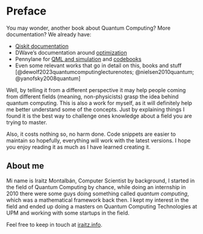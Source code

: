 # Preface {.unnumbered}

You may wonder, another book about Quantum Computing? More documentation? We already have:

* [Qiskit documentation](https://docs.quantum.ibm.com/guides/hello-world)
* DWave's documentation around [optimization](https://docs.dwavequantum.com/en/latest/index.html)
* Pennylane for [QML and simulation](https://pennylane.ai/qml) and [codebooks](https://pennylane.ai/codebook/learning-paths)
* Even some relevant works that go in detail on this, books and stuff [@dewolf2023quantumcomputinglecturenotes; @nielsen2010quantum; @yanofsky2008quantum]

Well, by telling it from a different perspective it may help people coming from different fields (meaning, non-physicists) grasp the idea behind quantum computing. This is also a work for myself, as it will definitely help me better understand some of the concepts. Just by explaining things I found it is the best way to challenge ones knowledge about a field you are trying to master.

Also, it costs nothing so, no harm done. Code snippets are easier to maintain so hopefully, everything will work with the latest versions. I hope you enjoy reading it as much as I have learned creating it.

## About me

Mi name is Iraitz Montalbán, Computer Scientist by background, I started in the field of Quantum Computing by chance, while doing an internship in 2010 there were some guys doing something called _quantum computing_, which was a mathematical framework back then. I kept my interest in the field and ended up doing a masters on Quantum Computing Technologies at UPM and working with some startups in the field.

Feel free to keep in touch at [iraitz.info](https://iraitz.info/).
